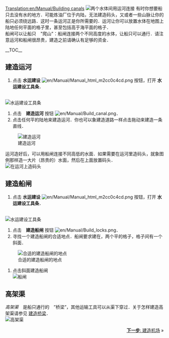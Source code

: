 [[Translation:en/Manual/Building canals]]
{{zh/Manual/Tutorial/教程}}
[[File:en/Manual/Canal.png|left|frame|两个水体间用运河连接]]
有时你想要船只去没有水的地方．可能炼油厂位于内陆，无法建造码头，又或者一些山脉让你的船只必须绕远路．这时一条运河正是你所需要的．运河让你可以放置水体在地图上陆地任何平面的格子里，甚至包括高于海平面的格子．<br/>

船闸可以让船只　"爬山"：船闸连接两个不同高度的水体，让船只可以通行．请注意运河和船闸很昂贵，建造之前请确认有足够的资金．

__TOC__

<div style="clear: left"></div>
==建造运河==
# 点击 '''水运建设''' [[File:en/Manual/Manual html m2cc0c4cd.png]] 按钮，打开 '''水运建设工具条'''． 
<br/>[[File:en/Manual/Dock toolbar.png|frame|none|水运建设工具条]]
# 点击　'''建造运河''' 按钮 [[File:en/Manual/Build canal.png]]．
# 点击任何平的陆地来建造运河．你也可以象建造道路一样点击拖动来建造一条直线．<br/>
[[File:en/Manual/Building-canals-1.png|frame|none|建造运河]]

运河造好后，可以用船闸连接不同高低的水面．如果需要在运河里造码头，就象图例那样造一大片（昂贵的）水面，然后在上面放置码头．
<br/>[[File:en/Manual/Dock at canal.png|frame|none|在运河上造码头]]

==建造船闸==
# 点击 '''水运建设''' [[File:en/Manual/Manual html m2cc0c4cd.png]] 按钮，打开 '''水运建设工具条'''．
<br/>[[File:en/Manual/Dock toolbar.png|frame|none|水运建设工具条]]
# 点击　'''建造船闸''' 按钮 [[File:en/Manual/Build locks.png]]．
# 寻找一个建造船闸的合适地点．船闸要求建在，两个平的格子，格子间有一个斜面．<br/>
[[File:en/Manual/Building-canals-2.png|frame|none|合适的建造船闸的地点]]
# 点击斜面建造船闸<br/>[[File:en/Manual/Building-canals-3.png|frame|none|船闸]]

==高架渠==
''高架渠''　是船只通行的　”桥梁”，其他运输工具可以从渠下穿过．关于怎样建造高架渠请参见 [[zh/Manual/教程/建造桥梁|建造桥梁]]．<br/>
[[File:en/Manual/Aqueduct.png|frame|none|高架渠]]

<span style="float: right">[[zh/Manual/教程/建造机场|'''下一步''': 建造机场]] &raquo;</span>